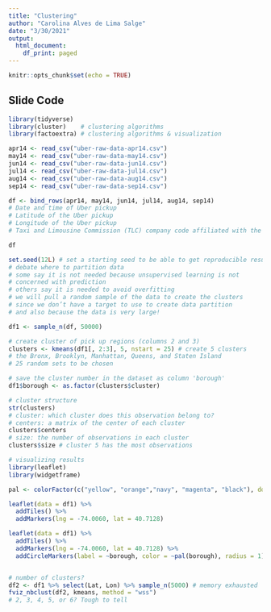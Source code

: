 ```yaml
---
title: "Clustering"
author: "Carolina Alves de Lima Salge"
date: "3/30/2021"
output:
  html_document:
    df_print: paged
---
```


```r
knitr::opts_chunk$set(echo = TRUE)
```

## Slide Code

```r
library(tidyverse)
library(cluster)    # clustering algorithms
library(factoextra) # clustering algorithms & visualization

apr14 <- read_csv("uber-raw-data-apr14.csv")
may14 <- read_csv("uber-raw-data-may14.csv")
jun14 <- read_csv("uber-raw-data-jun14.csv")
jul14 <- read_csv("uber-raw-data-jul14.csv")
aug14 <- read_csv("uber-raw-data-aug14.csv")
sep14 <- read_csv("uber-raw-data-sep14.csv")

df <- bind_rows(apr14, may14, jun14, jul14, aug14, sep14)
# Date and time of Uber pickup
# Latitude of the Uber pickup
# Longitude of the Uber pickup
# Taxi and Limousine Commission (TLC) company code affiliated with the Uber pickup

df

set.seed(12L) # set a starting seed to be able to get reproducible results 
# debate where to partition data
# some say it is not needed because unsupervised learning is not
# concerned with prediction
# others say it is needed to avoid overfitting
# we will pull a random sample of the data to create the clusters
# since we don’t have a target to use to create data partition
# and also because the data is very large!

df1 <- sample_n(df, 50000)

# create cluster of pick up regions (columns 2 and 3)
clusters <- kmeans(df1[, 2:3], 5, nstart = 25) # create 5 clusters
# the Bronx, Brooklyn, Manhattan, Queens, and Staten Island
# 25 random sets to be chosen

# save the cluster number in the dataset as column 'borough'
df1$borough <- as.factor(clusters$cluster)

# cluster structure
str(clusters)
# cluster: which cluster does this observation belong to?
# centers: a matrix of the center of each cluster
clusters$centers
# size: the number of observations in each cluster
clusters$size # cluster 5 has the most observations

# visualizing results
library(leaflet)
library(widgetframe)

pal <- colorFactor(c("yellow", "orange","navy", "magenta", "black"), domain = c(1:5))

leaflet(data = df1) %>%
  addTiles() %>%
  addMarkers(lng = -74.0060, lat = 40.7128) 

leaflet(data = df1) %>%
  addTiles() %>%
  addMarkers(lng = -74.0060, lat = 40.7128) %>%
  addCircleMarkers(label = ~borough, color = ~pal(borough), radius = 1) 


# number of clusters?
df2 <- df1 %>% select(Lat, Lon) %>% sample_n(5000) # memory exhausted 
fviz_nbclust(df2, kmeans, method = "wss")
# 2, 3, 4, 5, or 6? Tough to tell

```
